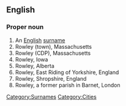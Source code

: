 ==English==
{{wikipedia}}

===Proper noun===
{{en-proper noun}}

# An [[English]] [[surname]] 
# Rowley (town), Massachusetts
# Rowley (CDP), Massachusetts
# Rowley, Iowa
# Rowley, Alberta
# Rowley, East Riding of Yorkshire, England
# Rowley, Shropshire, England
# Rowley, a former parish in Barnet, London

[[Category:Surnames]]
[[Category:Cities]]
